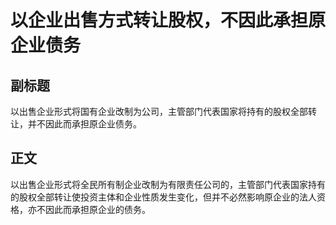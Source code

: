 # 以企业出售方式转让股权，不因此承担原企业债务
## 副标题
以出售企业形式将国有企业改制为公司，主管部门代表国家将持有的股权全部转让，并不因此而承担原企业债务。
## 正文
以出售企业形式将全民所有制企业改制为有限责任公司的，主管部门代表国家持有的股权全部转让使投资主体和企业性质发生变化，但并不必然影响原企业的法人资格，亦不因此而承担原企业的债务。
